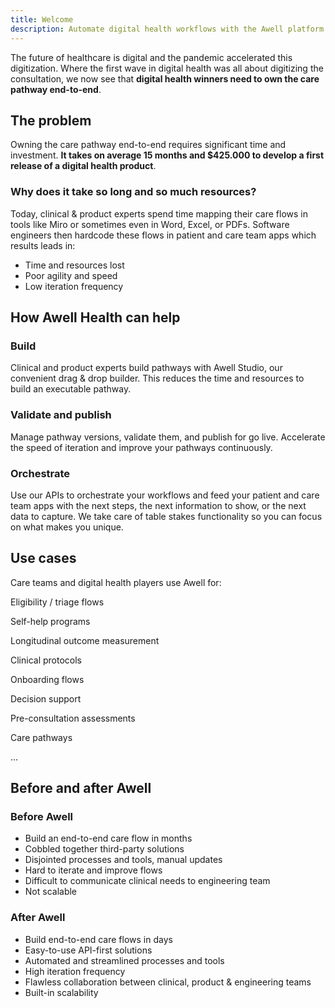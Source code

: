 ```yaml
---
title: Welcome
description: Automate digital health workflows with the Awell platform
---
```


The future of healthcare is digital and the pandemic accelerated this digitization. Where the first wave in digital health was all about digitizing the consultation, we now see that **digital health winners need to own the care pathway end-to-end**.

## The problem

Owning the care pathway end-to-end requires significant time and investment. **It takes on average 15 months and $425.000 to develop a first release of a digital health product**.

### Why does it take so long and so much resources?

Today, clinical & product experts spend time mapping their care flows in tools like Miro or sometimes even in Word, Excel, or PDFs. Software engineers then hardcode these flows in patient and care team apps which results leads in:

- Time and resources lost
- Poor agility and speed
- Low iteration frequency

## How Awell Health can help

### Build

Clinical and product experts build pathways with Awell Studio, our convenient drag & drop builder. This reduces the time and resources to build an executable pathway.

### Validate and publish

Manage pathway versions, validate them, and publish for go live. Accelerate the speed of iteration and improve your pathways continuously.

### Orchestrate

Use our APIs to orchestrate your workflows and feed your patient and care team apps with the next steps, the next information to show, or the next data to capture. We take care of table stakes functionality so you can focus on what makes you unique.

## Use cases

Care teams and digital health players use Awell for:

<div className="grid gap-6 mx-auto grid-cols-2 md:grid-cols-3">
  <div className="grid items-center grid-flow-col p-4 bg-slate-100 rounded-2xl">
    <div className="flex justify-center">
      <p className="text-lg font-bold text-slate-800 text-center">
        Eligibility / triage flows
      </p>
    </div>
  </div>
  <div className="grid items-center grid-flow-col p-4 bg-slate-100 rounded-2xl">
    <div className="flex justify-center">
      <p className="text-lg font-bold text-slate-800 text-center">
        Self-help programs
      </p>
    </div>
  </div>
  <div className="grid items-center grid-flow-col p-4 bg-slate-100 rounded-2xl">
    <div className="flex justify-center">
      <p className="text-lg font-bold text-slate-800 text-center">
        Longitudinal outcome measurement
      </p>
    </div>
  </div>
  <div className="grid items-center grid-flow-col p-4 bg-slate-100 rounded-2xl">
    <div className="flex justify-center">
      <p className="text-lg font-bold text-slate-800 text-center">
        Clinical protocols
      </p>
    </div>
  </div>
  <div className="grid items-center grid-flow-col p-4 bg-slate-100 rounded-2xl">
    <div className="flex justify-center">
      <p className="text-lg font-bold text-slate-800 text-center">
        Onboarding flows
      </p>
    </div>
  </div>
  <div className="grid items-center grid-flow-col p-4 bg-slate-100 rounded-2xl">
    <div className="flex justify-center">
      <p className="text-lg font-bold text-slate-800 text-center">
        Decision support
      </p>
    </div>
  </div>
  <div className="grid items-center grid-flow-col p-4 bg-slate-100 rounded-2xl">
    <div className="flex justify-center">
      <p className="text-lg font-bold text-slate-800 text-center">
        Pre-consultation assessments
      </p>
    </div>
  </div>
  <div className="grid items-center grid-flow-col p-4 bg-slate-100 rounded-2xl">
    <div className="flex justify-center">
      <p className="text-lg font-bold text-slate-800 text-center">
        Care pathways
      </p>
    </div>
  </div>
  <div className="grid items-center grid-flow-col p-4 bg-slate-100 rounded-2xl">
    <div className="flex justify-center">
      <p className="text-lg font-bold text-slate-800 text-center">...</p>
    </div>
  </div>
</div>

## Before and after Awell

<div className="grid grid-cols-1 sm:grid-cols-2 sm:auto-rows-fr">
  <div className="p-3">
    <div className="h-full bg-slate-50 rounded-lg px-6 py-8 ring-1 ring-slate-900/5 shadow-xl">
      <h3
        className="text-base font-bold text-slate-600 tracking-tight"
        style={{ margin: '0', marginBottom: '16px' }}
      >
        Before Awell
      </h3>
      <ul>
        <li>Build an end-to-end care flow in months</li>
        <li>Cobbled together third-party solutions</li>
        <li>Disjointed processes and tools, manual updates</li>
        <li>Hard to iterate and improve flows</li>
        <li>Difficult to communicate clinical needs to engineering team</li>
        <li>Not scalable</li>
      </ul>
    </div>
  </div>
  <div className="p-3">
    <div className="h-full bg-sky-100 rounded-lg px-6 py-8 ring-1 ring-slate-900/5 shadow-xl">
      <h3
        className="text-base text-sky-600 font-bold text-white tracking-tight"
        style={{ margin: '0', marginBottom: '16px' }}
      >
        After Awell
      </h3>
      <ul>
        <li>Build end-to-end care flows in days</li>
        <li>Easy-to-use API-first solutions</li>
        <li>Automated and streamlined processes and tools</li>
        <li>High iteration frequency</li>
        <li>
          Flawless collaboration between clinical, product & engineering teams
        </li>
        <li>Built-in scalability</li>
      </ul>
    </div>
  </div>
</div>
